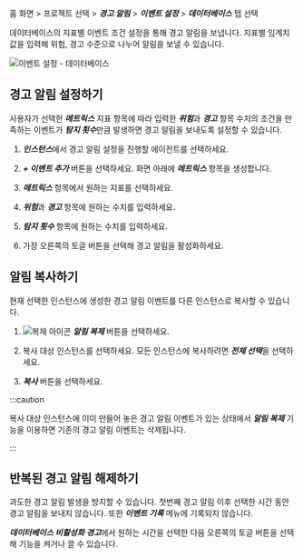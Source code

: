 홈 화면 > 프로젝트 선택 > ***경고 알림*** > ***이벤트 설정*** > ***데이터베이스*** 탭 선택

데이터베이스의 지표별 이벤트 조건 설정을 통해 경고 알림을 보냅니다. 지표별 임계치 값을 입력해 <span class='vslow'>위험</span>, <span class='vslow'>경고</span> 수준으로 나누어 알림을 보낼 수 있습니다.

![이벤트 설정 - 데이터베이스](/img/set-event-db.png)

## 경고 알림 설정하기

사용자가 선택한 ***메트릭스*** 지표 항목에 따라 입력한 ***위험***과 ***경고*** 항목 수치의 조건을 만족하는 이벤트가 ***탐지 횟수***만큼 발생하면 경고 알림을 보내도록 설정할 수 있습니다.

1. ***인스턴스***에서 경고 알림 설정을 진행할 에이전트를 선택하세요.

1. ***+ 이벤트 추가*** 버튼을 선택하세요. 화면 아래에 ***메트릭스*** 항목을 생성합니다.

1. ***메트릭스*** 항목에서 원하는 지표를 선택하세요.

1. ***위험***과 ***경고*** 항목에 원하는 수치를 입력하세요.

1. ***탐지 횟수*** 항목에 원하는 수치를 입력하세요.

1. 가장 오른쪽의 토글 버튼을 선택해 경고 알림을 활성화하세요.

## 알림 복사하기

현재 선택한 인스턴스에 생성한 경고 알림 이벤트를 다른 인스턴스로 복사할 수 있습니다.

1. ![복제 아이콘](/img/ico-copy.svg) ***알림 복제*** 버튼을 선택하세요. 

1. 복사 대상 인스턴스를 선택하세요. 모든 인스턴스에 복사하려면 ***전체 선택***을 선택하세요.

1. ***복사*** 버튼을 선택하세요.

:::caution

복사 대상 인스턴스에 이미 만들어 놓은 경고 알림 이벤트가 있는 상태에서 ***알림 복제*** 기능을 이용하면 기존의 경고 알림 이벤트는 삭제됩니다.

:::

## 반복된 경고 알림 해제하기

과도한 경고 알림 발생을 방지할 수 있습니다. 첫번째 경고 알림 이후 선택한 시간 동안 경고 알림을 보내지 않습니다. 또한 ***이벤트 기록*** 메뉴에 기록되지 않습니다.

***데이터베이스 비활성화 경고***에서 원하는 시간을 선택한 다음 오른쪽의 토글 버튼을 선택해 기능을 켜거나 끌 수 있습니다.
